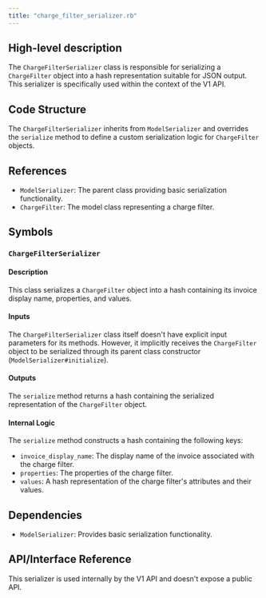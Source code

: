 ```yaml
---
title: "charge_filter_serializer.rb"
---
```


## High-level description
The `ChargeFilterSerializer` class is responsible for serializing a `ChargeFilter` object into a hash representation suitable for JSON output. This serializer is specifically used within the context of the V1 API.

## Code Structure
The `ChargeFilterSerializer` inherits from `ModelSerializer` and overrides the `serialize` method to define a custom serialization logic for `ChargeFilter` objects.

## References
- `ModelSerializer`: The parent class providing basic serialization functionality.
- `ChargeFilter`: The model class representing a charge filter.

## Symbols

### `ChargeFilterSerializer`
#### Description
This class serializes a `ChargeFilter` object into a hash containing its invoice display name, properties, and values.

#### Inputs
The `ChargeFilterSerializer` class itself doesn't have explicit input parameters for its methods. However, it implicitly receives the `ChargeFilter` object to be serialized through its parent class constructor (`ModelSerializer#initialize`).

#### Outputs
The `serialize` method returns a hash containing the serialized representation of the `ChargeFilter` object.

#### Internal Logic
The `serialize` method constructs a hash containing the following keys:
- `invoice_display_name`: The display name of the invoice associated with the charge filter.
- `properties`: The properties of the charge filter.
- `values`: A hash representation of the charge filter's attributes and their values.

## Dependencies
- `ModelSerializer`: Provides basic serialization functionality.

## API/Interface Reference
This serializer is used internally by the V1 API and doesn't expose a public API. 

